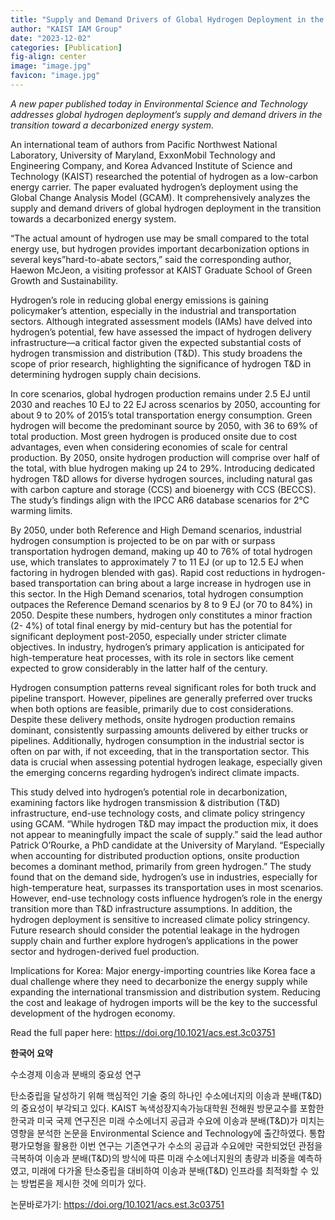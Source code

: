 ```yaml
---
title: "Supply and Demand Drivers of Global Hydrogen Deployment in the Transition towards a Decarbonized Energy System"
author: "KAIST IAM Group"
date: "2023-12-02"
categories: [Publication]
fig-align: center
image: "image.jpg"
favicon: "image.jpg"
---
```


*A new paper published today in Environmental Science and Technology addresses global hydrogen deployment's supply and demand drivers in the transition toward a decarbonized energy system.*

An international team of authors from Pacific Northwest National Laboratory, University of Maryland, ExxonMobil Technology and Engineering Company, and Korea Advanced Institute of Science and Technology (KAIST) researched the potential of hydrogen as a low-carbon energy carrier. The paper evaluated hydrogen's deployment using the Global Change Analysis Model (GCAM). It comprehensively analyzes the supply and demand drivers of global hydrogen deployment in the transition towards a decarbonized energy system.

"The actual amount of hydrogen use may be small compared to the total energy use, but hydrogen provides important decarbonization options in several keys "hard-to-abate sectors," said the corresponding author, Haewon McJeon, a visiting professor at KAIST Graduate School of Green Growth and Sustainability.

Hydrogen's role in reducing global energy emissions is gaining policymaker's attention, especially in the industrial and transportation sectors. Although integrated assessment models (IAMs) have delved into hydrogen's potential, few have assessed the impact of hydrogen delivery infrastructure---a critical factor given the expected substantial costs of hydrogen transmission and distribution (T&D). This study broadens the scope of prior research, highlighting the significance of hydrogen T&D in determining hydrogen supply chain decisions.

In core scenarios, global hydrogen production remains under 2.5 EJ until 2030 and reaches 10 EJ to 22 EJ across scenarios by 2050, accounting for about 9 to 20% of 2015's total transportation energy consumption. Green hydrogen will become the predominant source by 2050, with 36 to 69% of total production. Most green hydrogen is produced onsite due to cost advantages, even when considering economies of scale for central production. By 2050, onsite hydrogen production will comprise over half of the total, with blue hydrogen making up 24 to 29%. Introducing dedicated hydrogen T&D allows for diverse hydrogen sources, including natural gas with carbon capture and storage (CCS) and bioenergy with CCS (BECCS). The study's findings align with the IPCC AR6 database scenarios for 2°C warming limits.

By 2050, under both Reference and High Demand scenarios, industrial hydrogen consumption is projected to be on par with or surpass transportation hydrogen demand, making up 40 to 76% of total hydrogen use, which translates to approximately 7 to 11 EJ (or up to 12.5 EJ when factoring in hydrogen blended with gas). Rapid cost reductions in hydrogen-based transportation can bring about a large increase in hydrogen use in this sector. In the High Demand scenarios, total hydrogen consumption outpaces the Reference Demand scenarios by 8 to 9 EJ (or 70 to 84%) in 2050. Despite these numbers, hydrogen only constitutes a minor fraction (2- 4%) of total final energy by mid-century but has the potential for significant deployment post-2050, especially under stricter climate objectives. In industry, hydrogen's primary application is anticipated for high-temperature heat processes, with its role in sectors like cement expected to grow considerably in the latter half of the century.​

Hydrogen consumption patterns reveal significant roles for both truck and pipeline transport. However, pipelines are generally preferred over trucks when both options are feasible, primarily due to cost considerations. Despite these delivery methods, onsite hydrogen production remains dominant, consistently surpassing amounts delivered by either trucks or pipelines. Additionally, hydrogen consumption in the industrial sector is often on par with, if not exceeding, that in the transportation sector. This data is crucial when assessing potential hydrogen leakage, especially given the emerging concerns regarding hydrogen's indirect climate impacts.

This study delved into hydrogen's potential role in decarbonization, examining factors like hydrogen transmission & distribution (T&D) infrastructure, end-use technology costs, and climate policy stringency using GCAM. "While hydrogen T&D may impact the production mix, it does not appear to meaningfully impact the scale of supply." said the lead author Patrick O'Rourke, a PhD candidate at the University of Maryland. "Especially when accounting for distributed production options, onsite production becomes a dominant method, primarily from green hydrogen." The study found that on the demand side, hydrogen's use in industries, especially for high-temperature heat, surpasses its transportation uses in most scenarios. However, end-use technology costs influence hydrogen's role in the energy transition more than T&D infrastructure assumptions. In addition, the hydrogen deployment is sensitive to increased climate policy stringency. Future research should consider the potential leakage in the hydrogen supply chain and further explore hydrogen's applications in the power sector and hydrogen-derived fuel production.​

Implications for Korea: Major energy-importing countries like Korea face a dual challenge where they need to decarbonize the energy supply while expanding the international transmission and distribution system. Reducing the cost and leakage of hydrogen imports will be the key to the successful development of the hydrogen economy. 

Read the full paper here: <https://doi.org/10.1021/acs.est.3c03751>

**한국어 요약**

수소경제 이송과 분배의 중요성 연구

탄소중립을 달성하기 위해 핵심적인 기술 중의 하나인 수소에너지의 이송과 분배(T&D)의 중요성이 부각되고 있다. KAIST 녹색성장지속가능대학원 전해원 방문교수를 포함한 한국과 미국 국제 연구진은 미래 수소에너지 공급과 수요에 이송과 분배(T&D)가 미치는 영향을 분석한 논문을 Environmental Science and Technology에 출간하였다. 통합평가모형을 활용한 이번 연구는 기존연구가 수소의 공급과 수요에만 국한되었던 관점을 극복하여 이송과 분배(T&D)의 방식에 따른 미래 수소에너지원의 총량과 비중을 예측하였고, 미래에 다가올 탄소중립을 대비하여 이송과 분배(T&D) 인프라를 최적화할 수 있는 방법론을 제시한 것에 의미가 있다.

논문바로가기: <https://doi.org/10.1021/acs.est.3c03751>
